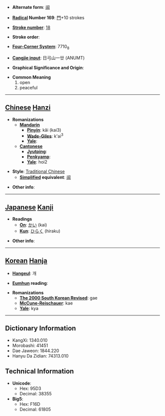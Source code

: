 * '''Alternate form''': [[闿]]

* '''[[Wiktionary:Chinese radical index| Radical]] Number 169''': [[Wiktionary:Chinese radical index 門|門]]+10 strokes

* '''[[Wiktionary:Chinese total strokes index|Stroke number]]''': [[Wiktionary:Chinese total strokes index 18|18]]

* '''Stroke order''': 

* '''[[Wiktionary:Chinese four corner index|Four-Corner System]]''': 7710<sub>8</sub>

* '''[[Wiktionary:Chinese Cangjie index|Cangjie input]]''': 日弓山一廿 (ANUMT)

* '''Graphical Significance and Origin''': 

* '''Common Meaning'''
*#open
*# peaceful


----

== [[Chinese]] [[Hanzi]] ==

* '''Romanizations'''
** '''[[Mandarin]]'''
*** '''[[Pinyin]]''': kǎi (kai3)
*** '''[[Wade-Giles]]''': k'ai<sup>3</sup>
*** '''[[Yale]]''': 
** '''[[Cantonese]]'''
*** '''[[Jyutping]]''':
*** '''[[Penkyamp]]''': 
*** '''[[Yale]]''': hoi2

* '''Style''': [[Traditional Chinese]] 
** '''[[Simplified Chinese|Simplified]] equivalent''': [[闿]]

* '''Other info''': 

----

== [[Japanese]] [[Kanji]] ==

* '''Readings'''
** '''[[On]]''': [[かい]] (kai)
** '''[[Kun]]''': [[ひらく]] (hiraku)

* '''Other info''':  

----

== [[Korean]] [[Hanja]] ==

* '''[[Hangeul]]''': 개

* '''[[Eumhun]] reading''': 

* '''Romanizations'''
** '''[[The 2000 South Korean Revised Romanization|The 2000 South Korean Revised]]''': gae
** '''[[McCune-Reischauer]]''': kae
** '''[[Yale]]''': kya

----

== Dictionary Information ==

* KangXi: 1340.010
* Morobashi: 41451
* Dae Jaweon: 1844.220
* Hanyu Da Zidian: 74313.010

== Technical Information ==

* '''Unicode''':
** Hex: 95D3
** Decimal: 38355
* '''Big5''':
** Hex: F16D
** Decimal: 61805